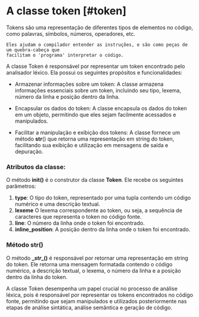 
# A classe token [#token]

<Callout type="info">
    Tokens são uma representação de diferentes tipos de elementos no código, como palavras,
    símbolos, números, operadores, etc.

    Eles ajudam o compilador entender as instruções, e são como peças de um quebra-cabeça que
    facilitam o 'programa' interpretar o código.
</Callout>

A classe Token é responsável por representar um token encontrado pelo analisador léxico.
Ela possui os seguintes propósitos e funcionalidades:

- Armazenar informações sobre um token:
A classe armazena informações essenciais sobre um token, incluindo seu tipo, lexema,
número da linha e posição dentro da linha.

- Encapsular os dados do token: A classe encapsula os dados do token em um objeto,
permitindo que eles sejam facilmente acessados e manipulados.

- Facilitar a manipulação e exibição dos tokens: A classe fornece um método __str__()
que retorna uma representação em string do token, facilitando sua exibição e utilização
em mensagens de saída e depuração.

### Atributos da classe:

O método **__init__()** é o construtor da classe **Token**. Ele recebe os seguintes parâmetros:
1. **type**: O tipo do token, representado por uma tupla contendo um código numérico e uma descrição textual.
2. **lexeme** O lexema correspondente ao token, ou seja, a sequência de caracteres que representa o
token no código fonte.
3. **line**: O número da linha onde o token foi encontrado.
4. **inline_position**: A posição dentro da linha onde o token foi encontrado.

### Método __str__()
O método **\__str__()** é responsável por retornar uma representação em string do token. Ele retorna uma mensagem formatada contendo o código numérico, a descrição textual, o lexema, o número da linha e a posição dentro da linha do token.

<Callout type="error" emoji="❗">
    A classe Token desempenha um papel crucial no processo de análise léxica,
    pois é responsável por representar os tokens encontrados no código fonte,
    permitindo que sejam manipulados e utilizados posteriormente nas etapas de análise sintática,
    análise semântica e geração de código.
</Callout>